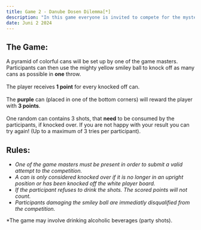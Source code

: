 ```yaml
---
title: Game 2 - Danube Dosen Dilemma[*]
description: "In this game everyone is invited to compete for the mysterious danube treasure."
date: Juni 2 2024
---
```


## The Game:
A pyramid of colorful cans will be set up by one of the game masters.
Participants can then use the mighty yellow smiley ball to knock off as many cans as possible in **one** throw.<br></br>
The player receives **1 point** for every knocked off can.<br></br>
The **purple** can (placed in one of the bottom corners) will reward the player with **3 points**.<br></br>
One random can contains 3 shots, that **need** to be consumed by the participants, if knocked over.
If you are not happy with your result you can try again! (Up to a maximum of 3 tries per participant).

## Rules:
* _One of the game masters must be present in order to submit a valid attempt to the competition._
* _A can is only considered knocked over if it is no longer in an upright position or has been knocked off the white player board._
* _If the participant refuses to drink the shots. The scored points will not count._
* _Participants damaging the smiley ball are immediatly disqualified from the competition._

*The game may involve drinking alcoholic beverages (party shots).